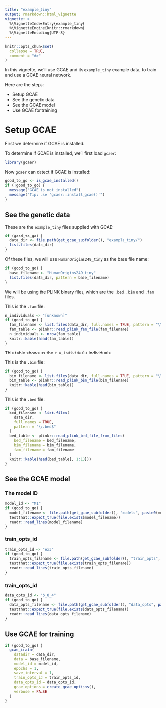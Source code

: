 ```yaml
---
title: "example_tiny"
output: rmarkdown::html_vignette
vignette: >
  %\VignetteIndexEntry{example_tiny}
  %\VignetteEngine{knitr::rmarkdown}
  %\VignetteEncoding{UTF-8}
---
```


```r
knitr::opts_chunk$set(
  collapse = TRUE,
  comment = "#>"
)
```

In this vignette, we'll use GCAE and its `example_tiny` example data, to train and use a GCAE neural network.

Here are the steps:

 * Setup GCAE
 * See the genetic data
 * See the GCAE model
 * Use GCAE for training

# Setup GCAE

First we determine if GCAE is installed.

To determine if GCAE is installed, we'll first load `gcaer`:

```r
library(gcaer)
```

Now `gcaer` can detect if GCAE is installed:

```r
good_to_go <- is_gcae_installed()
if (!good_to_go) {
  message("GCAE is not installed")
  message("Tip: use 'gcaer::install_gcae()'")
}
```

## See the genetic data

These are the `example_tiny` files supplied with GCAE:

```r
if (good_to_go) {
  data_dir <- file.path(get_gcae_subfolder(), "example_tiny/")
  list.files(data_dir)
}
```
Of these files, we will use `HumanOrigins249_tiny` as the base file name:

```r
if (good_to_go) {
  base_filename <- "HumanOrigins249_tiny"
  list.files(data_dir, pattern = base_filename)
}
```

We will be using the PLINK binary files, which are the `.bed`, `.bim` 
and `.fam` files.

This is the `.fam` file:

```r
n_individuals <- "[unknown]"
if (good_to_go) {
  fam_filename <- list.files(data_dir, full.names = TRUE, pattern = "\\.fam$")
  fam_table <- plinkr::read_plink_fam_file(fam_filename)
  n_individuals <- nrow(fam_table)
  knitr::kable(head(fam_table))
}
```

This table shows us the `r n_individuals` individuals.

This is the `.bim` file:

```r
if (good_to_go) {
  bim_filename <- list.files(data_dir, full.names = TRUE, pattern = "\\.bim$")
  bim_table <- plinkr::read_plink_bim_file(bim_filename)
  knitr::kable(head(bim_table))
}
```

This is the `.bed` file:

```r
if (good_to_go) {
  bed_filename <- list.files(
    data_dir, 
    full.names = TRUE, 
    pattern = "\\.bed$"
  )
  bed_table <- plinkr::read_plink_bed_file_from_files(
    bed_filename = bed_filename,
    bim_filename = bim_filename,
    fam_filename = fam_filename
  )
  knitr::kable(head(bed_table[, 1:10]))
}
```

## See the GCAE model

### The model ID

```r
model_id <- "M1"
if (good_to_go) {
  model_filename <- file.path(get_gcae_subfolder(), "models", paste0(model_id, ".json"))
  testthat::expect_true(file.exists(model_filename))
  readr::read_lines(model_filename)
}
```

### train_opts_id

```r
train_opts_id <- "ex3"
if (good_to_go) {
  train_opts_filename <- file.path(get_gcae_subfolder(), "train_opts", paste0(train_opts_id, ".json"))
  testthat::expect_true(file.exists(train_opts_filename))
  readr::read_lines(train_opts_filename)
}
```

###

### train_opts_id

```r
data_opts_id <- "b_0_4"
if (good_to_go) {
  data_opts_filename <- file.path(get_gcae_subfolder(), "data_opts", paste0(data_opts_id, ".json"))
  testthat::expect_true(file.exists(data_opts_filename))
  readr::read_lines(data_opts_filename)
}
```
## Use GCAE for training

```r
if (good_to_go) {
  gcae_train(
    datadir = data_dir,
    data = base_filename,
    model_id = model_id,
    epochs = 1,
    save_interval = 1,
    train_opts_id = train_opts_id,
    data_opts_id = data_opts_id,
    gcae_options = create_gcae_options(),
    verbose = FALSE
  )
}
```



